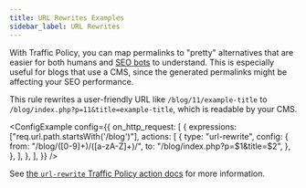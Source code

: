 ```yaml
---
title: URL Rewrites Examples
sidebar_label: URL Rewrites
---
```



With Traffic Policy, you can map permalinks to "pretty" alternatives that are easier for both humans and [SEO bots](https://developers.google.com/search/docs/crawling-indexing/googlebot) to understand. This is especially useful for blogs that use a CMS, since the generated permalinks might be affecting your SEO performance.

This rule rewrites a user-friendly URL like
`/blog/11/example-title` to `/blog/index.php?p=11&title=example-title`, which is readable by your CMS.

<ConfigExample
  config={{
    on_http_request: [
      {
        expressions: ["req.url.path.startsWith('/blog')"],
        actions: [
          {
            type: "url-rewrite",
            config: {
              from: "/blog/([0-9]+)/([a-zA-Z]+)/",
              to: "/blog/index.php?p=$1&title=$2",
            },
          },
        ],
      },
    ],
  }}
/>

See [the `url-rewrite` Traffic Policy action docs](/traffic-policy/actions/url-rewrite/) for more information.
